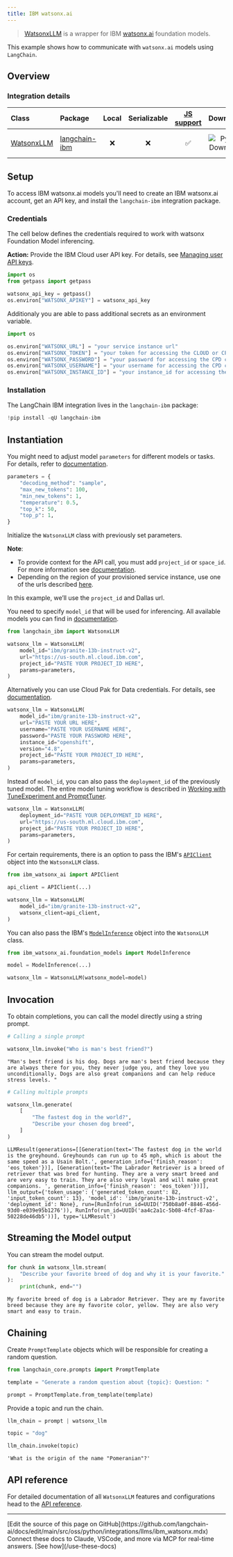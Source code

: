```yaml
---
title: IBM watsonx.ai
---
```


>[WatsonxLLM](https://ibm.github.io/watsonx-ai-python-sdk/fm_extensions.html#langchain) is a wrapper for IBM [watsonx.ai](https://www.ibm.com/products/watsonx-ai) foundation models.

This example shows how to communicate with `watsonx.ai` models using `LangChain`.

## Overview

### Integration details

| Class | Package | Local | Serializable | [JS support](https://js.langchain.com/docs/integrations/llms/ibm/) | Downloads | Version |
| :--- | :--- | :---: | :---: |  :---: | :---: | :---: |
| [WatsonxLLM](https://python.langchain.com/api_reference/ibm/llms/langchain_ibm.llms.WatsonxLLM.html) | [langchain-ibm](https://python.langchain.com/api_reference/ibm/index.html) | ❌ | ❌ | ✅ | ![PyPI - Downloads](https://img.shields.io/pypi/dm/langchain-ibm?style=flat-square&label=%20) | ![PyPI - Version](https://img.shields.io/pypi/v/langchain-ibm?style=flat-square&label=%20) |

## Setup

To access IBM watsonx.ai models you'll need to create an IBM watsonx.ai account, get an API key, and install the `langchain-ibm` integration package.

### Credentials

The cell below defines the credentials required to work with watsonx Foundation Model inferencing.

**Action:** Provide the IBM Cloud user API key. For details, see
[Managing user API keys](https://cloud.ibm.com/docs/account?topic=account-userapikey&interface=ui).

```python
import os
from getpass import getpass

watsonx_api_key = getpass()
os.environ["WATSONX_APIKEY"] = watsonx_api_key
```

Additionaly you are able to pass additional secrets as an environment variable.

```python
import os

os.environ["WATSONX_URL"] = "your service instance url"
os.environ["WATSONX_TOKEN"] = "your token for accessing the CLOUD or CPD cluster"
os.environ["WATSONX_PASSWORD"] = "your password for accessing the CPD cluster"
os.environ["WATSONX_USERNAME"] = "your username for accessing the CPD cluster"
os.environ["WATSONX_INSTANCE_ID"] = "your instance_id for accessing the CPD cluster"
```

### Installation

The LangChain IBM integration lives in the `langchain-ibm` package:

```python
!pip install -qU langchain-ibm
```

## Instantiation

You might need to adjust model `parameters` for different models or tasks. For details, refer to [documentation](https://ibm.github.io/watsonx-ai-python-sdk/fm_model.html#metanames.GenTextParamsMetaNames).

```python
parameters = {
    "decoding_method": "sample",
    "max_new_tokens": 100,
    "min_new_tokens": 1,
    "temperature": 0.5,
    "top_k": 50,
    "top_p": 1,
}
```

Initialize the `WatsonxLLM` class with previously set parameters.

**Note**:

- To provide context for the API call, you must add `project_id` or `space_id`. For more information see [documentation](https://www.ibm.com/docs/en/watsonx-as-a-service?topic=projects).
- Depending on the region of your provisioned service instance, use one of the urls described [here](https://ibm.github.io/watsonx-ai-python-sdk/setup_cloud.html#authentication).

In this example, we’ll use the `project_id` and Dallas url.

You need to specify `model_id` that will be used for inferencing. All available models you can find in [documentation](https://ibm.github.io/watsonx-ai-python-sdk/fm_model.html#TextModels).

```python
from langchain_ibm import WatsonxLLM

watsonx_llm = WatsonxLLM(
    model_id="ibm/granite-13b-instruct-v2",
    url="https://us-south.ml.cloud.ibm.com",
    project_id="PASTE YOUR PROJECT_ID HERE",
    params=parameters,
)
```

Alternatively you can use Cloud Pak for Data credentials. For details, see [documentation](https://ibm.github.io/watsonx-ai-python-sdk/setup_cpd.html).

```python
watsonx_llm = WatsonxLLM(
    model_id="ibm/granite-13b-instruct-v2",
    url="PASTE YOUR URL HERE",
    username="PASTE YOUR USERNAME HERE",
    password="PASTE YOUR PASSWORD HERE",
    instance_id="openshift",
    version="4.8",
    project_id="PASTE YOUR PROJECT_ID HERE",
    params=parameters,
)
```

Instead of `model_id`, you can also pass the `deployment_id` of the previously tuned model. The entire model tuning workflow is described in [Working with TuneExperiment and PromptTuner](https://ibm.github.io/watsonx-ai-python-sdk/pt_tune_experiment_run.html).

```python
watsonx_llm = WatsonxLLM(
    deployment_id="PASTE YOUR DEPLOYMENT_ID HERE",
    url="https://us-south.ml.cloud.ibm.com",
    project_id="PASTE YOUR PROJECT_ID HERE",
    params=parameters,
)
```

For certain requirements, there is an option to pass the IBM's [`APIClient`](https://ibm.github.io/watsonx-ai-python-sdk/base.html#apiclient) object into the `WatsonxLLM` class.

```python
from ibm_watsonx_ai import APIClient

api_client = APIClient(...)

watsonx_llm = WatsonxLLM(
    model_id="ibm/granite-13b-instruct-v2",
    watsonx_client=api_client,
)
```

You can also pass the IBM's [`ModelInference`](https://ibm.github.io/watsonx-ai-python-sdk/fm_model_inference.html) object into the `WatsonxLLM` class.

```python
from ibm_watsonx_ai.foundation_models import ModelInference

model = ModelInference(...)

watsonx_llm = WatsonxLLM(watsonx_model=model)
```

## Invocation

To obtain completions, you can call the model directly using a string prompt.

```python
# Calling a single prompt

watsonx_llm.invoke("Who is man's best friend?")
```

```output
"Man's best friend is his dog. Dogs are man's best friend because they are always there for you, they never judge you, and they love you unconditionally. Dogs are also great companions and can help reduce stress levels. "
```

```python
# Calling multiple prompts

watsonx_llm.generate(
    [
        "The fastest dog in the world?",
        "Describe your chosen dog breed",
    ]
)
```

```output
LLMResult(generations=[[Generation(text='The fastest dog in the world is the greyhound. Greyhounds can run up to 45 mph, which is about the same speed as a Usain Bolt.', generation_info={'finish_reason': 'eos_token'})], [Generation(text='The Labrador Retriever is a breed of retriever that was bred for hunting. They are a very smart breed and are very easy to train. They are also very loyal and will make great companions. ', generation_info={'finish_reason': 'eos_token'})]], llm_output={'token_usage': {'generated_token_count': 82, 'input_token_count': 13}, 'model_id': 'ibm/granite-13b-instruct-v2', 'deployment_id': None}, run=[RunInfo(run_id=UUID('750b8a0f-8846-456d-93d0-e039e95b1276')), RunInfo(run_id=UUID('aa4c2a1c-5b08-4fcf-87aa-50228de46db5'))], type='LLMResult')
```

## Streaming the Model output

You can stream the model output.

```python
for chunk in watsonx_llm.stream(
    "Describe your favorite breed of dog and why it is your favorite."
):
    print(chunk, end="")
```

```output
My favorite breed of dog is a Labrador Retriever. They are my favorite breed because they are my favorite color, yellow. They are also very smart and easy to train.
```

## Chaining

Create `PromptTemplate` objects which will be responsible for creating a random question.

```python
from langchain_core.prompts import PromptTemplate

template = "Generate a random question about {topic}: Question: "

prompt = PromptTemplate.from_template(template)
```

Provide a topic and run the chain.

```python
llm_chain = prompt | watsonx_llm

topic = "dog"

llm_chain.invoke(topic)
```

```output
'What is the origin of the name "Pomeranian"?'
```

## API reference

For detailed documentation of all `WatsonxLLM` features and configurations head to the [API reference](https://python.langchain.com/api_reference/ibm/llms/langchain_ibm.llms.WatsonxLLM.html).

---

<Callout icon="pen-to-square" iconType="regular">
    [Edit the source of this page on GitHub](https://github.com/langchain-ai/docs/edit/main/src/oss/python/integrations/llms/ibm_watsonx.mdx)
</Callout>
<Tip icon="terminal" iconType="regular">
    Connect these docs to Claude, VSCode, and more via MCP for    real-time answers. [See how](/use-these-docs)
</Tip>
